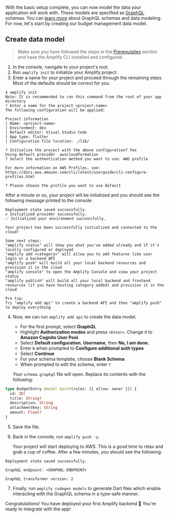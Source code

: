 With the basic setup complete, you can now model the data your application will work with. 
These models are specified as  [GraphQL](http://graphql.org/) schemas. You can 
[learn more](/cli/graphql/overview) about GraphQL schemas and data modeling. For now, 
let's start by creating our budget management data model.

## Create data model

> Make sure you have followed the steps in the [Prerequisites](/start/getting-started/installation/q/integration/flutter/)
  section and have the Amplify CLI installed and configured.

1. In the console, navigate to your project's root.
2. Run `amplify init` to initialize your Amplify project. 
3. Enter a name for your project and proceed through the remaining steps. Most of the defaults should be correct for you.

```console
$ amplify init
Note: It is recommended to run this command from the root of your app directory
? Enter a name for the project <project-name>
The following configuration will be applied:

Project information
| Name: <project-name>
| Environment: dev
| Default editor: Visual Studio Code
| App type: flutter
| Configuration file location: ./lib/

? Initialize the project with the above configuration? Yes
Using default provider  awscloudformation
? Select the authentication method you want to use: AWS profile

For more information on AWS Profiles, see:
https://docs.aws.amazon.com/cli/latest/userguide/cli-configure-profiles.html

? Please choose the profile you want to use default
```

After a minute or so, your project will be initialized and you should see the following message printed to the console:

```console
Deployment state saved successfully.
✔ Initialized provider successfully.
✅ Initialized your environment successfully.

Your project has been successfully initialized and connected to the cloud!

Some next steps:
"amplify status" will show you what you've added already and if it's locally configured or deployed
"amplify add <category>" will allow you to add features like user login or a backend API
"amplify push" will build all your local backend resources and provision it in the cloud
"amplify console" to open the Amplify Console and view your project status
"amplify publish" will build all your local backend and frontend resources (if you have hosting category added) and provision it in the cloud

Pro tip:
Try "amplify add api" to create a backend API and then "amplify push" to deploy everything
```

4. Now, we can run `amplify add api` to create the data model.
 
    - For the first prompt, select **GraphQL**
    - Highlight **Authorization modes** and press `<Enter>`. Change it to **Amazon Cognito User Pool**.
    - Select **Default configuration**, **Username**, then **No, I am done.**
    - Enter `N` when prompted to **Configure additional auth types**
    - Select **Continue**
    - For your schema template, choose **Blank Schema**
    - When prompted to edit the schema, enter `Y`

    Your `schema.graphql` file will open. Replace its contents with the following:

```graphql
type BudgetEntry @model @auth(rules: [{ allow: owner }]) {
  id: ID!
  title: String!
  description: String
  attachmentKey: String
  amount: Float!
} 
```

5. Save the file.
6. Back in the console, run `amplify push -y`.

    Your project will start deploying to AWS. This is a good time to relax and grab a cup of coffee. 
    After a few minutes, you should see the following:

```console
Deployment state saved successfully.

GraphQL endpoint: <GRAPHQL-ENDPOINT>

GraphQL transformer version: 2
```

7. Finally, run `amplify codegen models` to generate Dart files which enable interacting with the GraphQL schema in a type-safe manner.

Congratulations! You have deployed your first Amplify backend 🎉 You're ready to integrate with the app!

